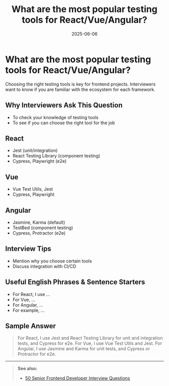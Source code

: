 ﻿---
title: 'What are the most popular testing tools for React/Vue/Angular?'
date: '2025-06-06'
tags: ['interview', 'testing', 'react', 'vue', 'angular', 'tools']
draft: false
summary: 'A summary of the most popular testing tools for React, Vue, and Angular, with examples and interview tips.'
authors: ['default']
layout: PostSimple
---

# What are the most popular testing tools for React/Vue/Angular?

Choosing the right testing tools is key for frontend projects. Interviewers want to know if you are familiar with the ecosystem for each framework.

## Why Interviewers Ask This Question

- To check your knowledge of testing tools
- To see if you can choose the right tool for the job

## React

- Jest (unit/integration)
- React Testing Library (component testing)
- Cypress, Playwright (e2e)

## Vue

- Vue Test Utils, Jest
- Cypress, Playwright

## Angular

- Jasmine, Karma (default)
- TestBed (component testing)
- Cypress, Protractor (e2e)

## Interview Tips

- Mention why you choose certain tools
- Discuss integration with CI/CD

## Useful English Phrases & Sentence Starters

- For React, I use ...
- For Vue, ...
- For Angular, ...
- For example, ...

## Sample Answer

> For React, I use Jest and React Testing Library for unit and integration tests, and Cypress for e2e. For Vue, I use Vue Test Utils and Jest. For Angular, I use Jasmine and Karma for unit tests, and Cypress or Protractor for e2e.

---

> **See also:**
>
> - [50 Senior Frontend Developer Interview Questions](./)
